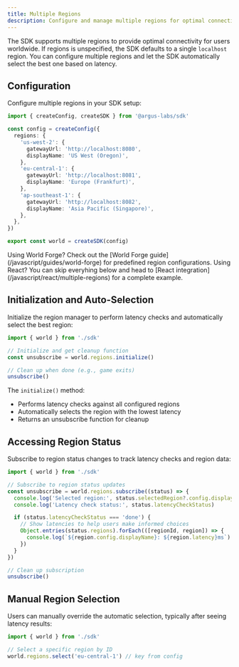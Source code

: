 ```yaml
---
title: Multiple Regions
description: Configure and manage multiple regions for optimal connectivity
---
```


The SDK supports multiple regions to provide optimal connectivity for users worldwide.
If regions is unspecified, the SDK defaults to a single `localhost` region.
You can configure multiple regions and let the SDK automatically select the best one based on latency.

## Configuration

Configure multiple regions in your SDK setup:

```typescript
import { createConfig, createSDK } from '@argus-labs/sdk'

const config = createConfig({
  regions: {
    'us-west-2': {
      gatewayUrl: 'http://localhost:8080',
      displayName: 'US West (Oregon)',
    },
    'eu-central-1': {
      gatewayUrl: 'http://localhost:8081',
      displayName: 'Europe (Frankfurt)',
    },
    'ap-southeast-1': {
      gatewayUrl: 'http://localhost:8082',
      displayName: 'Asia Pacific (Singapore)',
    },
  },
})

export const world = createSDK(config)
```

<Note>
  Using World Forge? Check out the [World Forge guide](/javascript/guides/world-forge) for
  predefined region configurations.
</Note>

<Tip>
  Using React? You can skip everyhing below and head to [React
  integration](/javascript/react/multiple-regions) for a complete example.
</Tip>

## Initialization and Auto-Selection

Initialize the region manager to perform latency checks and automatically select the best region:

```typescript
import { world } from './sdk'

// Initialize and get cleanup function
const unsubscribe = world.regions.initialize()

// Clean up when done (e.g., game exits)
unsubscribe()
```

The `initialize()` method:

- Performs latency checks against all configured regions
- Automatically selects the region with the lowest latency
- Returns an unsubscribe function for cleanup

## Accessing Region Status

Subscribe to region status changes to track latency checks and region data:

```typescript
import { world } from './sdk'

// Subscribe to region status updates
const unsubscribe = world.regions.subscribe((status) => {
  console.log('Selected region:', status.selectedRegion?.config.displayName)
  console.log('Latency check status:', status.latencyCheckStatus)

  if (status.latencyCheckStatus === 'done') {
    // Show latencies to help users make informed choices
    Object.entries(status.regions).forEach(([regionId, region]) => {
      console.log(`${region.config.displayName}: ${region.latency}ms`)
    })
  }
})

// Clean up subscription
unsubscribe()
```

## Manual Region Selection

Users can manually override the automatic selection, typically after seeing latency results:

```typescript
import { world } from './sdk'

// Select a specific region by ID
world.regions.select('eu-central-1') // key from config
```
